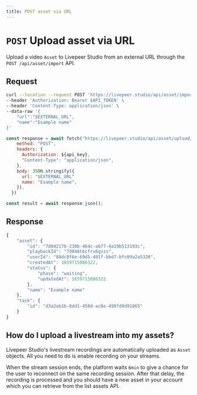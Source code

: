 ```yaml
---
title: POST asset via URL
---
```


# `POST` Upload asset via URL

Upload a video `Asset` to Livepeer Studio from an external URL through the
`POST /api/asset/import` API.

## Request


<Tabs>
  <TabItem value="curl" label="curl">

```bash
curl --location --request POST 'https://livepeer.studio/api/asset/import' \
--header 'Authorization: Bearer $API_TOKEN' \
--header 'Content-Type: application/json' \
--data-raw '{
    "url":"$EXTERNAL_URL",
    "name":"Example name"
}'

```

</TabItem>

<TabItem value="js" label="javascript">

```js
const response = await fetch("https://livepeer.studio/api/asset/upload/url", {
    method: "POST",
    headers: {
      Authorization: ${api_key},
      "Content-Type": "application/json",
    },
    body: JSON.stringify({
      url: "$EXTERNAL_URL"
      name: "Example name",
    }),
  })

const result = await response.json();
```

</TabItem>
</Tabs>

<!--
<Table
  data={[
    {
      parameter: <code>url</code>,
      type: <code>string</code>,
      description: "The URL of the file that Livepeer should download and use.",
    },
    {
      parameter: <code>name</code>,
      type: <code>string</code>,
      description:
        "The name of the `Asset` containing a custom human-readable description or title.",
    },
  ]}
/> -->

## Response

```jsx
{
    "asset": {
        "id": "7d042176-230b-464c-a677-4a19b513193c",
        "playbackId": "7d048tbcfrv6gvzs",
        "userId": "80dc8f6e-69d5-401f-bbd7-bfc09a2a5320",
        "createdAt": 1659715086322,
        "status": {
            "phase": "waiting",
            "updatedAt": 1659715086322
        },
        "name": "Example name"
    },
    "task": {
        "id": "d3a2ab1b-8dd1-450d-ac8e-498fd9d91865"
    }
}
```

## How do I upload a livestream into my assets?

Livepeer Studio's livestream recordings are automatically uploaded as `Asset`
objects. All you need to do is enable recording on your streams.

When the stream session ends, the platform waits `6min` to give a chance for the
user to reconnect on the same recording session. After that delay, the recording
is processed and you should have a new asset in your account which you can
retrieve from the list assets API.
